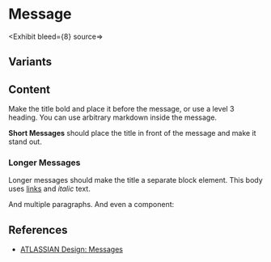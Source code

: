 
# Message

<Exhibit bleed={8} source=<Sample variant="basic" as="source" />>
  <Sample variant="basic" />
</Exhibit>

## Variants

<Grid>
  <Exhibit bleed={8} caption="info">
    <Sample variant="basic" props={{ variant: "info" }} />
  </Exhibit>
  <Exhibit bleed={8} caption="warning">
    <Sample variant="basic" props={{ variant: "warning" }} />
  </Exhibit>
  <Exhibit bleed={8} caption="alert">
    <Sample variant="basic" props={{ variant: "alert" }} />
  </Exhibit>
</Grid>

## Content

Make the title bold and place it before the message, or use a level 3 heading. You can use arbitrary markdown inside the message.

<Grid>
<Exhibit bleed={8} caption="Inline title">
  <Sample variant="basic">


**Short Messages** should place the title in front of the message and make it stand out.

  </Sample>
</Exhibit>


<Exhibit bleed={8} caption="Title as a separate block elment">
  <Sample variant="basic">


### Longer Messages

Longer messages should make the title a separate block element. This body uses [links](#) and _italic_ text.

And multiple paragraphs. And even a component:

<Swatch value="#FF00FF" />

  </Sample>
</Exhibit>
</Grid>

## References

- [ATLASSIAN Design: Messages](https://www.atlassian.design/server/components/messages/)
